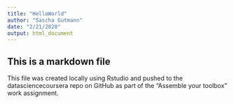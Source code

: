```yaml
---
title: "HelloWorld"
author: "Sascha Gutmann"
date: "2/21/2020"
output: html_document
---
```

## This is a markdown file

This file was created locally using Rstudio and pushed to the datasciencecoursera repo on GitHub as part of the "Assemble your toolbox" work assignment. 